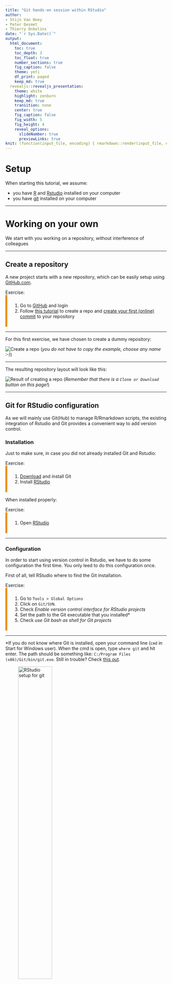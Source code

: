 ```yaml
---
title: "Git hands-on session within RStudio"
author:
- Stijn Van Hoey
- Peter Desmet
- Thierry Onkelinx
date: "`r Sys.Date()`"
output:
  html_document:
    toc: true
    toc_depth: 3
    toc_float: true
    number_sections: true
    fig_caption: false
    theme: yeti
    df_print: paged
    keep_md: true
  revealjs::revealjs_presentation:
    theme: white
    highlight: zenburn
    keep_md: true
    transition: none
    center: true
    fig_caption: false
    fig_width: 5
    fig_height: 4
    reveal_options:
      slideNumber: true
      previewLinks: true      
knit: (function(input_file, encoding) { rmarkdown::render(input_file, encoding = encoding, output_file = paste0("./docs/", sub(".Rmd", ".html", basename(input_file))))})  
---
```


<style type="text/css">
    .reveal section img { 
        border:none; 
        box-shadow:none; 
        }
    .reveal code {
    	font-family: monospace;
    	color: #c04384;
        }
    .reveal pre code {
    	font-family: monospace;
    	color: #1a1a1a;
    	background: ##ececec;
        }
    .reveal p {
        font-size: 80%;
        text-align: left;
        }
    .reveal li {
        font-size: 80%;
        text-align: left;
        }
    .exercise {
       background-color: #ffffcc;
       border-left: 6px solid #ffeb3b;
       margin-top: 15px;
       padding-top: 10px;
       padding-bottom: 10px;
       padding-left: 16px;
       font-weight: bold;
        }
    .panel-warning .panel-body {
       border-left: 6px solid #e99002;
       margin-bottom: 15px;
       padding-top: 10px;
       padding-bottom: 10px;
       padding-left: 16px;
        }
    .panel-danger .panel-body {
       border-left: 6px solid #f04124;
       margin-bottom: 15px;
       padding-top: 10px;
       padding-bottom: 10px;
       padding-left: 16px;
        }
</style>

# Setup

When starting this tutorial, we assume:

* you have [R](https://lib.ugent.be/CRAN/) and [Rstudio](https://www.rstudio.com/products/rstudio/download/) installed on your computer
* you have [git](https://git-scm.com/) installed on your computer

---

# Working on your own {data-background=#c2c444}

We start with you working on a repository, without interference of colleagues

---

## Create a repository

A new project starts with a new repository, which can be easily setup using [GitHub.com](https://github.com).

<div class="panel-warning">
<div class="panel-heading">Exercise:</div>
<div class="panel-body">
1. Go to [GitHub](https://github.com) and login
2. Follow [this tutorial](https://help.github.com/articles/create-a-repo/) to create a repo and [create your first (online) commit](https://help.github.com/articles/create-a-repo/#commit-your-first-change) to your repository
</div></div>

---

For this first exercise, we have chosen to create a dummy repository:

![Create a repo](images/create-a-repo.png)
(*you do not have to copy the example, choose any name :-)*)

---

The resulting repository layout will look like this:

![Result of creating a repo](images/create-repo-result.png)
(*Remember that there is a `Clone or Download` button on this page!*)

---

## Git for RStudio configuration

As we will mainly use Git(Hub) to manage R/Rmarkdown scripts, the existing integration of Rstudio and Git provides a convenient way to add version control. 

### Installation

Just to make sure, in case you did not already installed Git and Rstudio:

<div class="panel-warning">
<div class="panel-heading">Exercise:</div>
<div class="panel-body">
1. [Download](https://git-scm.com/downloads) and install Git
1. Install [RStudio](https://inbo.github.io/tutorials/installation-RStudio-admin.html)
</div></div>

When installed properly:

<div class="panel-warning">
<div class="panel-heading">Exercise:</div>
<div class="panel-body">
1. Open [RStudio](https://inbo.github.io/tutorials/installation-RStudio-user.html)
</div></div>

---

### Configuration

In order to start using version control in Rstudio, we have to do some configuration the first time. You only leed to do this configuration once.

First of all, tell RStudio where to find the Git installation. 

<div class="panel-warning">
<div class="panel-heading">Exercise:</div>
<div class="panel-body">
1. Go to `Tools > Global Options`
1. Click on `Git/SVN`.
1. Check *Enable version control interface for RStudio projects*
1. Set the path to the Git executable that you installed*
1. Check *use Git bash as shell for Git projects*
</div></div>

---

*If you do not know where Git is installed, open your command line (`cmd` in Start for Windows user). When the cmd is open, type `where git` and hit enter. The path should be something like: `C:/Program Files (x86)/Git/bin/git.exe`. Still in trouble? Check [this out](http://happygitwithr.com/rstudio-see-git.html#tell-rstudio-where-to-find-git).

![RStudio setup for git](images/RStudio-setup-git.png){width=50%}

---

Next, we have to tell Github who we actually are, in order to make the connection to the online account. To do so, Git requires the configuration of your Github (!) username and GitHub email:

<div class="panel-warning">
<div class="panel-heading">Exercise:</div>
<div class="panel-body">
1. Go to `Tools > Shell` to open the Git Shell
1. In the shell, type the following command and enter:
```
git config --global user.name "mygithubusername"
```
1. Still in the shell, type the following command and enter:
```
git config --global user.email "my.name@inbo.be"
```
</div></div>

---

![RStudio setup git shell](images/Rstudio-GitShell.png){width=75%}

Use your **GitHub username**! You can check if you’re set up correctly by typing  `git config --global --list` in the same shell.

When successful, the configuration is done. Congratulations!

---

## Clone a repo to work locally

We have initiated a repository online and a working Git within Rstudio. Hence, we can start working on the code locally by downloading the repository to our computer. Rstudio provides a convenient way to start a new project as a Git repository.

<div class="panel-warning">
<div class="panel-heading">Exercise:</div>
<div class="panel-body">
1. On your GitHub repository page, copy the repository **HTTPS** url (*remember the green button?*)
1. In Rstudio, `File > New Project...`, select `Version Control`, choose `Git`
1. Provide the repository HTTPS link you just copied (the project name will be filled in as well)
1. Browse to desired directory where you will manage your project/code
</div></div>

--- 

To get the https link, you need to click the green button and make sure to copy paste the link with as title `Clone with HTTPS`:

![Copy the https link of a repo](images/copy-repo-link.png){width=75%}

---

An example of the project setup using an existing Git repsoitory:

![Clone a repo in RStudio](images/create-project-rstudio.png){width=75%}

---

<div class="panel-warning">
<div class="panel-heading">Exercise:</div>
<div class="panel-body">
In your File explorer, search for your project folder and check the content. Does this corresponds to what is shown online on your repository website?
</div></div>

---

## `.gitignore`

When starting a new project in RStudio, it will always add a file `.gitignore` if it does not already exists (you can actually also create one in the online setup). A `gitignore` file defines all those files that should not be taken into account by Git. An example is the `myprojectname.Rproj` file, as this is a user/computer specific file.

Hence, we can ignore the `myprojectname.Rproj` file by adding the file to the `.gitignore` text-file. We can d this inside Rstudio:

<div class="panel-warning">
<div class="panel-heading">Exercise:</div>
<div class="panel-body">
1. Go to `git` pane (the tab that says Git), 
1. right click on `....Proj` and select `Ignore...`
1. Check if the content of `.gitignore` is correctly updated and click `Save`.
</div></div>

---

As our dummy project is called `favourite-fruit-color`, the `.Rproj` file is called `favourite-fruit-color.Rproj`. We right click on the file and select `Ignore...`:

![Ignore a file](images/gitignore-rstudio1.png){width=75%}

---

When to use `.gitignore`:

* in any programming language, some files are _derivatives_
* sensitive information (passwords,...)
* a folder with large data files that should not be in the history (and backuped elsewhere!)
* a _temp/_ folder for just garbage you create/...

---

Note that you can use wild cards e.g. `*.Rproj` to exclude a group of files from the version control:

![Update .gitignore](images/gitignore-rstudio2.png){width=75%}

---

Check the content of the `.gitignore` file. If satisfied, click `Save`:

![Update .gitignore](images/gitignore-rstudio2.png){width=75%}

---

## Make commits

As the `.gitignore` is a newly added file (or at least adapted), we can `commit` this change and provide a commit message:

<div class="panel-warning">
<div class="panel-heading">Exercise:</div>
<div class="panel-body">
1. Go to `git` pane
1. Check the box next to `.gitignore`
1. Click `Commit`
1. Add a `commit message` and click commit
1. Click `Close` to remove the commit summary
</div></div>

---

The status of the `.gitignore` file before the file was committed, with the yellow question mark saying that the file is yet unknown to Git:

![Local commit](images/commit-rstudio1.png){width=75%}

---

By checking the box and clicking commit, we add the file and commit this addition with a commit message:

![Local commit](images/commit-rstudio2.png){width=75%}

---

We get a small technical overview of the alterations we provided with this commit: 

![Local commit](images/commit-rstudio3.png){width=75%}

---

It is good practice to **commit often**, so you will do this a lot. Each commit should only contain changes related to a single problem/element/... Each commit is a snapshot of your project and the messages describe the story of your project.

As documentation is crucial, providing some more information in the `README.md` file will help others (and yourself in a couple of months/years) to understand the aim of the project. Just as we adapted the `README.md` file online earlier, we can do the same locally:

<div class="panel-warning">
<div class="panel-heading">Exercise:</div>
<div class="panel-body">
1. Update the `README.md` inside Rstudio
1. Commit your changes
</div></div>

---

Remark the reporting of the changed lines linked to this commit with green and red colors:

![Local commit](images/commit-rstudio4.png){width=75%}

---

## Push the changes to GitHub

Note that the `git` pane displays *your branch is ahead of 'origin/master' by 2 commits*. This is actually providing you a warning message that there is no backup of these two commits! In order to store these changes on GitHub as well, we have to `push` our changes to GitHub:

<div class="panel-warning">
<div class="panel-heading">Exercise:</div>
<div class="panel-body">
1. Click `push` in the `git` pane
1. Go to your repository on GitHub to verify the commits and file contents
</div></div>

---

Rstudio gives you a warning about the status of your local commits versus those stored on GitHub:

![Push](images/push-rstudio1.png){width=75%}

---

Is the `README.md` adapted? Where do you find the Commits overview online?

![Verify your commits on GitHub](images/local-commit-on-github.png){width=75%}

---

## Additional configuration - store your password

It is a tedious task to retype the password each time you want to `push` anything to GitHub. Luckily, you can store your credentials when using https:

<div class="panel-warning">
<div class="panel-heading">Exercise:</div>
<div class="panel-body">
1. Click on the `more` button in the `git` pane and select `Shell`
1. Type `git config --global credential.helper store`
1. Type `exit` to quit the shell
</div></div>

The next time `git` needs your credentials, it will ask them **one more time and store them**!

---

The more button has a `wheel` symbol:

![Store credentials](images/https-credentials-rstudio1.png){width=75%}


---

## Create logical commits

As mentioned earlier, you should commit often and make sure each commit links to a specific change/problem. Sometimes, this means that you have to split the additions in a single file into two individual commits. Rstudio provides the interface to include specific lines of code into a commit message:

![Logical commit 1](images/logical-commit-rstudio.png){width=75%}

---

To summarize, the following actions can be executed:

- `stage xyz`: add the xyz from the commit
- `unstage xyz`: remove the xyz from the commit
- `discard xyz`: revert the changes in the xyz (be careful, can't be undone!)

and `xyz` can be
- a single `line`
- a `selection` of lines
- a `chunk`
    - RStudio will automatically split the changes in chunks
    - chunks are defined by 10 unchanged lines between changes

---

<div class="panel-warning">
<div class="panel-heading">Exercise:</div>
<div class="panel-body">
1. Make 2 unrelated changes to your `README.md` locally
1. Create one `commit` for each change:
    1. Select the changes you want to commit and click `stage selection`
    1. Add a `commit message` and click `Commit`
1. Do NOT push (yet)
</div></div>

---

## Create a conflict!

Sometimes, conflicts will appear. Maybe because a collaborator was working on exactly the same lines of code or because of a mistake in your workflow,... No worries, we'll learn you how to fix conflicts by initiating one.

<div class="panel-warning">
<div class="panel-heading">Exercise:</div>
<div class="panel-body">
Update your `README.md` online on GitHub, on the exact same line you just edited locally in the previous exercise.
</div></div>

---

If you do not remember how to change files online, check again [this online tutorial](https://help.github.com/articles/create-a-repo/#commit-your-first-change). Check the result of your online commit, similar to:

![Commit to create conflict](images/commit-to-create-conflict.png){width=75%}

---

<div class="panel-warning">
<div class="panel-heading">Exercise:</div>
<div class="panel-body">
Back in Rstudio, try to push (click `push`) your local changes.
</div></div>

---

Git provides a warning about the remote changes on the same repository:

![Conflict](images/conflict-rstudio1.png){width=75%}

---

<div class="panel-warning">
<div class="panel-heading">Exercise:</div>
<div class="panel-body">
Click `Pull` to download the changes from Github
</div></div>

Git notices the **CONFLICT** and demands you what to do next:

1. Fix conflicts
1. Commit the result after fixing the conflict

![Conflict](images/conflict-rstudio2.png){width=75%}

---

Keep calm and resolve conflict!

Each conflict is always marked by the combination of the following elements:
```
<<<<<<< HEAD
your local code
=======
the code as it exists on Github
>>>>>>> origin/master
```

To solve a conflict, you have to decide which version of the code you want to keep. 

---

<div class="panel-warning">
<div class="panel-heading">Exercise:</div>
<div class="panel-body">
1. Open `README.md` in RStudio:

        <<<<<<< HEAD
        A simple analysis to visualize my favourite fruit colour.
        =======
        A simple analysis to discover my favourite fruit color.
        >>>>>>> origin/master

2. Choose what you want to keep and only keep that code in the file:

        A simple analysis to discover my favourite fruit colour.

3. Commit the adaptation with a commit message
4. Click `Push` to update GitHub
</div></div>

If you encounter a conflict in the future, repeat this procedure.

---

## Add a new file

DUring a project, new files will be added to the project folder, which need to be version controlled as well. New directories and files can be added and committed, just like any other adaptation. 

By clicking the box next to a file, the file is staged (i.e. ready to be committed). Staging a new directory will stage all files in the directory. However, you can not stage empty directories!

<div class="panel-warning">
<div class="panel-heading">Exercise:</div>
<div class="panel-body">
1. Add a `fruits.csv` file in a `/data` subdirectory
1. Link to this file in the `README.md` (use relative paths), mentioning the purpose of the file 
1. Commit both changes (new data file and the `README.md` adaptation) in a single commit message
</div></div>
---

Rstudio provides information about the status of the file:

- `README.md` file is adapted (blue *Modified* box)
- `data/` is currently unknown to Git (yellow *Question mark* box)

![Add a file](images/add-file-rstudio1.png){width=75%}

---

Clicking both will make them ready to be committed. Remark, the `data/fruits.csv` file gets a green *Added* box:

![Add a file](images/add-file-rstudio2.png){width=75%}

---

## Adapt last commit

Sometimes, you just did a commit of some adaptations, but you see that you missed some lines of code that should be included in the same commit. Git provides the ability to `amend` a previous commit with some additional adaptations.

<div class="panel-warning">
<div class="panel-heading">Exercise:</div>
<div class="panel-body">
1. Make a change in `fruits.csv`
1. `Commit` as usual but **check** `amend previous commit` in the commit message box
</div></div>

**Warning:** don't do this on commits that have been pushed. That would result in conflicts.

---

Next to the `Commit` box, the `amend` option is available:

![Add a file](images/amend-commit-rstudio.png){width=75%}

---

## View history

One of the advantages of using version control with regular commits is that you get a history of your project. You can check the history (the series of commits) both online on GitHub as well as in Rstudio:

<div class="panel-warning">
<div class="panel-heading">Exercise:</div>
<div class="panel-body">
1. Within Rstudio, click on `history` in the `git` pane
1. On the webpage of your repository, chek the commit list
</div></div>

---

Notice the presence of `History` twice in the following image: 

- As a separate pane (your R command history): this has nothing to do with Git
- Within the `git` pane (the history of your commit messages)

![View history](images/history-rstudio1.png){width=75%}

---

You can click on each of the commits to verify the adaptations that were part of the specific commit:

![View history](images/history-rstudio2.png){width=75%}

---

## Create a branch to experiment

### How to make a new branch?

It is good practice to ALWAYS work on (short-living) branches. It allows you to freely experiment until you are satisfied of the result and it ensures your `master` provides the last stable version of your analysis/project.

<div class="panel-warning">
<div class="panel-heading">Exercise:</div>
<div class="panel-body">
1. Open the git shell
1. Create a branch by a `checkout` to new `branch`:
    ```
    git checkout -b analysis-script
    ```
1. Get an overview of your branches: `git branch`
1. Add an analysis file in a `/src` directory
1. `Commit` the adaptation to the branch
</div></div>

---

For this example, we decided to use the name `analysis-script` for the branch name. Make sure your branch name makes sense for the work you are planning to do. Use lower case characters and `-` in between words (NO spaces!).

![Create branch](images/create-branch-rstudio.png){width=75%}

---

<div class="panel-danger">
<div class="panel-heading">Remark!</div>
<div class="panel-body">
The new versions of Rstudio provide the functionality to create a branch directly!
</div></div>

![Create branch](images/branch-rstudio3.png){width=75%}

---

### Effect of switching branches

The first time you switch branches and you see files disappearing, you might be wondering what is happening. No worries, Git is just making sure you only see those files relevant for the active branch. In the next exercise, we will explore this feature in more detail:

<div class="panel-warning">
<div class="panel-heading">Exercise:</div>
<div class="panel-body">
1. Click on the right-top dropdown in the `git` pane
1. Switch to the status of the `master` branch by selecting `(LOCAL BRANCHES) -> master`
1. Verify your local directory structure in file explorer: where are your files?
1. Switch back to the status of the new branch (in the example i.e. `analysis-script`)
1. Verify your local directory structure in file explorer again: where are your files?
</div></div>

---

As in our example, the branch name is `analysis-script`, the dropdown defines this as the currently active branch. Clicking on the dropdown provides an overview of all branches:

![Switch branch](images/branch-rstudio1.png){width=75%}

---

Rstudio provides you information about the switch to the `master` branch:

![Switch branch](images/branch-rstudio2.png){width=75%}

---

### First push of a new branch

Notice that the `pull` and `push` buttons in the `git` pane are grayed out. When working on a branch, we have to activate these buttons:

<div class="panel-warning">
<div class="panel-heading">Exercise:</div>
<div class="panel-body">
1. Open the Git Shell
1. Type `git push -u origin analysis-script`
1. On GitHub website, look for your branch and check the adaptations to the branch
</div></div>

---

<div class="panel-danger">
<div class="panel-heading">Remark!</div>
<div class="panel-body">
When using the interface of Rstudio to create a branch, this functionality is already included by checking the box `Sync branch with remote`.
</div></div>

![Create branch](images/branch-rstudio3.png){width=75%}

---

This will also activate the `pull` and `push` buttons. From now on, you can commit as many times as you want/need to this branch and push the commits to GitHub, where it will be stored under the same branch name:

![First push branch](images/branch-first-push-rstudio.png){width=75%}

---

## Pull requests

When satisfied about the work done in a branch, it is time to bring these adaptations to the `master` branch as part of the *stable* analysis. NEVER merge locally on your machine, we will ALWAYS merge a branch online, by making use of a `Pull request`!

---

### Create a pull request

<div class="panel-warning">
<div class="panel-heading">Exercise:</div>
<div class="panel-body">
1. Click `push` (if not already done)
2. At [Github](https://github.com/), browse to your repository.
3. Create a `pull request` online
</div></div>

---

Github actually suggests you to `Compare & Pull request` on the webpage in a new yellow box. If you do not see the messag, you can still initiate a `Pull request`. The `Pull request` aims to insert the adaptations in your branch into the `master` branch. 

![Check Github message pull request](images/pull-request-intro.png){width=75%}

---

In a new dialog, you can provide a short summary line about the `Pull request` with the option to add additional information. By clicking the `Create pull request` button, you actually propose the merge into the `master` branch.

![Adapt Github message and start pull request](images/pull-request_message.png){width=75%}

---

### Review your pull request

While working on your own and you are sure about the changes, you can actually merge the `Pull request` yourself. Although, this is the ideal moment for revision of the code (you can ask people to review your code, but automated checks can be added as well).

<div class="panel-warning">
<div class="panel-heading">Exercise:</div>
<div class="panel-body">
1. Review your own code!
2. If OK, merge the `Pull request`. 
3. Do not forget to delete the branch online (Github asks you to)
</div></div>

---

![See pull request](images/pr.png){width=75%}


---

### Include your accepted work to local master

For the moment, your adaptations are integrated into the `master` branch online, but not yet on your local computer. So, you have to update the local `master` branch:

<div class="panel-warning">
<div class="panel-heading">Exercise:</div>
<div class="panel-body">
1. In Rstudio, sitch to the `master` branch (right top in `Git` pane)
1. Click `Pull`
1. Remove the local branch as well (otherwise you will have a lot of them after a while). You need to open the Shell:
    ```
    git branch -D analysis-script
    ```
</div></div>

![git pull](images/pull-rstudio.png){width=75%}

---

# Working together {data-background=#c2c444}

---

## Invite collaborators

You now have experienced all the major steps to effectively use version control with Git. We can now apply these same steps when working together.

<div class="panel-warning">
<div class="panel-heading">Exercise:</div>
<div class="panel-body">
* Team up with two or three persons
* Let one person invite the others, provide them with read/write access as explained in [this tutorial](https://help.github.com/articles/inviting-collaborators-to-a-personal-repository/)
</div></div>

---

On your own repository, you have all admin rights to add `Collaborators` in the `Settings` section of GitHub:

![Invite collaborator](images/invite-collaborator.png){width=75%}

---

When invited to collaborate, you have to `Accept invitation` in order to start working on the repository:

![react to collaborator](images/react-collaborator.png){width=75%}

---

## Issues

Issues can be used for multiple purposes: alerting colleagues about a bug in the code, proposing new features, discussing specific steps in the analysis,...

<div class="panel-warning">
<div class="panel-heading">Exercise:</div>
<div class="panel-body">
* Raise an `issue` online
* Provide issues with an appropriate `label`
* Assign your colleague to the issue
</div></div>

---

## Online adaptations

When there is no coding involved, e.g. you just need to update a few text lines in a markdown file, the usage of the online GitHub features could be sufficient enough: 

<div class="panel-warning">
<div class="panel-heading">Exercise:</div>
<div class="panel-body">
* Make an adaptation to an online file
* Propose a `pull request` and assign your collaborator
* Merge the adaptation to the `master` branch
</div></div>

---

## Local adaptations

In this section, all the individual steps come together to collaborate on the code of your project. First, we will start with a rehearsel of the individual steps as an exercise. Afterwards, we will try out a workflow that can be used as a step by step procedure in the future.

<div class="panel-danger">
<div class="panel-heading">Remember:</div>
<div class="panel-body">
**Working on a local branch - merging online**
</div></div>

---

<div class="panel-warning">
<div class="panel-heading">Exercise:</div>
<div class="panel-body">
* As collaborator, `clone` the other repository to your local computer
* Create a new `branch` locally with a different name
* Adapt the content of a file
* `commit` your adaptation
* `push` your `branch` to the remote repository
* Go to GitHub and make a `pull request`
* Revise the work and `merge` online when appropriate
* Update your local work
* Check if all adaptations are represented in your local files
</div></div>

**Tip**: All functionalities are available in the previous sections

---

## Step by step workflow

The steps of the previous exercise provide the main building blocks. Nevertheless, when working on a project, a step by step procedure can help in the beginning to remember the workflow. A dedicated version for Rstudio is available at this repo as a separate [markdown file](https://github.com/inbo/git-course/blob/master/workflow_rstudio.md).

---

## Release

Once you are satisfied with the status of your analysis, it makes sense to create a release:

* For publications (DOI)
* For code/software development versions
* For course notes

Follow [this tutorial](https://help.github.com/articles/creating-releases/) to create a release.

---

# Some more *Rules for collaboration*:

* Commit often, make small commits
* Don’t mix changes in 1 commit
* Think about your commit messages
* Always commit into a feature branch, never in the `master` branch.
* Always start features branches from the `master` branch.
* Only work in your own branches.
* Never merge someone else’s `pull request` without their consent.
* Don’t keep long-lived branches (form of technical debt)

---

**There’s no such thing, as a free lunch...**

---

...but if you're hungry:

* Webinars
    - [Github and Rstudio management](https://www.rstudio.com/resources/webinars/rstudio-essentials-webinar-series-managing-part-2/)
    - [Collaboration and time travel: version control with git, github and RStudio](https://www.rstudio.com/resources/webinars/collaboration-and-time-travel-version-control-with-git-github-and-rstudio/)

* Tutorials
    - [Hadley Wickham R packages book](http://r-pkgs.had.co.nz/git.html)
    - [Happy Git and GitHub for the useR](http://happygitwithr.com/index.html)

---

Information combined at [INBO Git course](https://github.com/inbo/git-course). <br/>You're welcome to provide issues, pull requests,...



